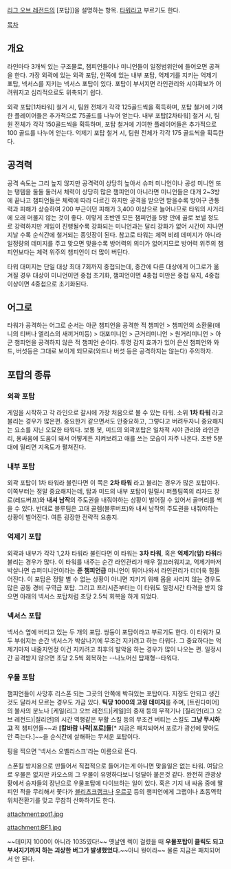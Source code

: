 [[리그 오브 레전드]]의 [포탑]]을 설명하는 항목. [[타워]]라고 부르기도 한다.

[[목차]]

== 개요 ==
라인마다 3개씩 있는 구조물로, 챔피언들이나 미니언들이 일정범위안에 들어오면 공격을 한다. 가장 외곽에 있는 외곽 포탑, 안쪽에 있는 내부 포탑, 억제기를 지키는 억제기 포탑, 넥서스를 지키는 넥서스 포탑이 있다. 포탑이 부서지면 라인관리와 시야확보가 어려워지고 심리적으로도 위축되기 쉽다.  

외곽 포탑[1차타워] 철거 시, 팀원 전체가 각각 125골드씩을 획득하며, 포탑 철거에 기여한 플레이어들은 추가적으로 75골드를 나누어 얻는다.
내부 포탑[2차타워] 철거 시, 팀원 전체가 각각 150골드씩을 획득하며, 포탑 철거에 기여한 플레이어들은 추가적으로 100 골드를 나누어 얻는다.
억제기 포탑 철거 시, 팀원 전체가 각각 175 골드씩을 획득한다.
== 공격력 ==
공격 속도는 그리 높지 않지만 공격력이 상당히 높아서 슈퍼 미니언이나 공성 미니언 또는 탱템을 둘둘 둘러서 체력이 상당히 많은 챔피언이 아니라면 미니언들은 대개 2~3방에 끝나고 챔피언들은 체력에 따라 다르긴 하지만 공격을 받으면 받을수록 방어구 관통력과 피해가 상승하여 200 부근이던 피해가 3,400 이상으로 늘어나므로 타워의 사거리에 오래 머물지 않는 것이 좋다. 이렇게 초반엔 모든 챔피언을 5방 안에 골로 보낼 정도로 강력하지만 게임이 진행될수록 강화되는 미니언과는 달리 강화가 없어 시간이 지나면 지날 수록 순식간에 철거되는 종잇장이 된다. 참고로 타워는 체력 비례 데미지가 아니라 일정량의 데미지를 주고 맞으면 맞을수록 방어력의 의미가 없어지므로 방어력 위주의 챔피언보다는 체력 위주의 챔피언이 더 많이 버틴다.

타워 대미지는 단일 대상 최대 7회까지 중첩되는데, 중간에 다른 대상에게 어그로가 옮겨질 경우 대상이 미니언이면 중첩 초기화, 챔피언이면 4충첩 미만은 중첩 유지, 4중첩 이상이면 4중첩으로 초기화된다.
== 어그로 ==
타워가 공격하는 어그로 순서는 아군 챔피언을 공격한 적 챔피언 > 챔피언의 소환물(애니의 티버나 엘리스의 새끼거미등) > 대포미니언 > 근거리미니언 > 원거리미니언 > 아군 챔피언을 공격하지 않은 적 챔피언 순이다. 투명 감지 효과가 있어 은신 챔피언와 와드, 버섯등은 그대로 보이게 되므로(와드나 버섯 등은 공격하지는 않는다) 주의하자.

== 포탑의 종류 ==
===  외곽 포탑 ===
게임을 시작하고 각 라인으로 갈시에 가장 처음으로 볼 수 있는 타워. 소위 '''1차 타워''' 라고 불리는 경우가 많은편. 중요한거 같으면서도 안중요하고, 그렇다고 버려두자니 중요해지는 요소를 지닌 오묘한 타워다. 보통 봇, 미드의 외곽포탑은 일차적 시야 관리와 라인관리, 용싸움에 도움이 돼서 어떻게든 지켜보려고 애를 쓰는 모습이 자주 나온다. 초반 5분대에 밀리면 지옥도가 펼쳐진다. 
=== 내부 포탑 ===
외곽 포탑이 1차 타워라 불린다면 이 쪽은 '''2차 타워''' 라고 불리는 경우가 많은 포탑이다. 이쪽부터는 정말 중요해지는데, 탑과 미드의 내부 포탑이 밀릴시 퍼플팀쪽의 리자드 장로(레드버프)와 '''내셔 남작'''의 주도권을 내줘야하는 상황이 벌어질 수 있어서 골머리를 썩을 수 있다. 반대로 블루팀은 고대 골렘(블루버프)와 내셔 남작의 주도권을 내줘야하는 상황이 벌어진다. 여튼 굉장한 전략적 요충지.
=== 억제기 포탑 ===
외곽과 내부가 각각 1,2차 타워라 불린다면 이 타워는 '''3차 타워''', 혹은 '''억제기(앞) 타워'''라 불리는 경우가 많다. 이 타워를 내주는 순간 라인관리가 매우 껄끄러워지고, 억제기마저 박살나면 슈퍼미니언이라는 '''준 챔피언급''' 미니언이 튀어나와서 라인관리가 더더욱 힘들어진다. 이 포탑은 정말 별 수 없는 상황이 아니면 지키기 위해 몸을 사리지 않는 경우도 많은 공동 경비 구역급 포탑. 그리고 프리시즌부터는 이 타워도 일정시간 타격을 받지 않으면 아래의 넥서스 포탑처럼 초당 2.5씩 회복을 하게 되었다.
=== 넥서스 포탑 ===
넥서스 옆에 버티고 있는 두 개의 포탑. 쌍둥이 포탑이라고 부르기도 한다. 이 타워가 모두 부숴지는 순간 넥서스가 박살나기에 무조건 지키려고 하는 타워다. 그 중요하다는 억제기마저 내줄지언정 이건 지키려고 최후의 발악을 하는 경우가 많이 나오는 편. 일정시간 공격받지 않으면 초당 2.5씩 회복하는 --나노머신 탑재형--타워다.

=== 우물 포탑 ===
챔피언들이 사망후 리스폰 되는 그곳의 안쪽에 박혀있는 포탑이다. 지정도 안되고 생긴것도 달라서 모르는 경우도 가금 있다. '''틱당 1000의 고정 데미지'''를 주며, [트린다미어]의 불사의 분노나 [케일(리그 오브 레전드)|케일]의 중재 등의 무적기나 [질리언(리그 오브 레전드)|질리언]의 시간 역행같은 부활 스킬 등의 무조건 버티는 스킬도 '''그냥 무시하고''' 적 챔피언들~~과 '''[칼바람 나락|포로]들'''[* 지금은 패치되어서 포로가 광선에 맞아도 안 죽는다.]~~을 순식간에 살해하는 무서운 포탑이다.

핑을 찍으면 '넥서스 오벨리스크'라는 이름으로 뜬다.

스폰킬 방지용으로 만들어서 직접적으로 들어가는게 아니면 맞을일은 없는 타워. 여담으로 우물은 없지만 카오스의 그 우물이 유명하다보니 덩달아 붙은것 같다. 완전히 관광상황에서 승자들의 장난으로 우물포탑에 다이브하는 일이 있다. 혹은 기지 내 싸움 중에 딸피인 적을 무리해서 쫓다가 [[블리츠크랭크]]나 [[우르곳]] 등의 챔피언에게 그랩이나 초동역학위치전환기를 맞고 무참히 산화하기도 한다.

attachment:pot1.jpg

attachment:BF1.jpg

~~데미지 1000이 아니라 1035였다!~~
옛날엔 렉이 걸렸을 때 '''우물포탑이 클릭도 되고 부서지기까지 하는 괴상한 버그가 발생했었다.'''~~아니 뭣이라~~ 물론 지금은 패치되어서 안 된다.

